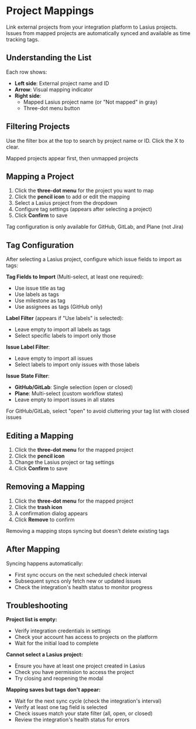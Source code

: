 # Project Mappings

Link external projects from your integration platform to Lasius projects. Issues from mapped projects are automatically synced and available as time tracking tags.

## Understanding the List

Each row shows:
- **Left side**: External project name and ID
- **Arrow**: Visual mapping indicator
- **Right side**:
  - Mapped Lasius project name (or "Not mapped" in gray)
  - Three-dot menu button

## Filtering Projects

Use the filter box at the top to search by project name or ID. Click the X to clear.

<Tip>Mapped projects appear first, then unmapped projects</Tip>

## Mapping a Project

1. Click the **three-dot menu** for the project you want to map
2. Click the **pencil icon** to add or edit the mapping
3. Select a Lasius project from the dropdown
4. Configure tag settings (appears after selecting a project)
5. Click **Confirm** to save

<Tip>Tag configuration is only available for GitHub, GitLab, and Plane (not Jira)</Tip>

## Tag Configuration

After selecting a Lasius project, configure which issue fields to import as tags:

**Tag Fields to Import** (Multi-select, at least one required):
- Use issue title as tag
- Use labels as tags
- Use milestone as tag
- Use assignees as tags (GitHub only)

**Label Filter** (appears if "Use labels" is selected):
- Leave empty to import all labels as tags
- Select specific labels to import only those

**Issue Label Filter**:
- Leave empty to import all issues
- Select labels to import only issues with those labels

**Issue State Filter**:
- **GitHub/GitLab**: Single selection (open or closed)
- **Plane**: Multi-select (custom workflow states)
- Leave empty to import issues in all states

<Tip>For GitHub/GitLab, select "open" to avoid cluttering your tag list with closed issues</Tip>

## Editing a Mapping

1. Click the **three-dot menu** for the mapped project
2. Click the **pencil icon**
3. Change the Lasius project or tag settings
4. Click **Confirm** to save

## Removing a Mapping

1. Click the **three-dot menu** for the mapped project
2. Click the **trash icon**
3. A confirmation dialog appears
4. Click **Remove** to confirm

<Tip>Removing a mapping stops syncing but doesn't delete existing tags</Tip>

## After Mapping

Syncing happens automatically:
- First sync occurs on the next scheduled check interval
- Subsequent syncs only fetch new or updated issues
- Check the integration's health status to monitor progress

## Troubleshooting

**Project list is empty:**
- Verify integration credentials in settings
- Check your account has access to projects on the platform
- Wait for the initial load to complete

**Cannot select a Lasius project:**
- Ensure you have at least one project created in Lasius
- Check you have permission to access the project
- Try closing and reopening the modal

**Mapping saves but tags don't appear:**
- Wait for the next sync cycle (check the integration's interval)
- Verify at least one tag field is selected
- Check issues match your state filter (all, open, or closed)
- Review the integration's health status for errors
